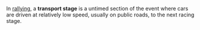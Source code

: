 In [[rallying]], a '''transport stage''' is a untimed section of the event where cars are driven at relatively low speed, usually on public roads, to the next racing stage.
{{stub}}